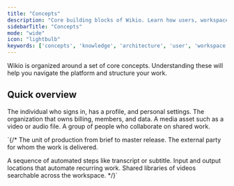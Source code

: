 ```yaml
---
title: "Concepts"
description: "Core building blocks of Wikio. Learn how users, workspaces, teams, projects, clients, items, workflows, folders, and collections fit together."
sidebarTitle: "Concepts"
mode: "wide"
icon: "lightbulb"
keywords: ['concepts', 'knowledge', 'architecture', 'user', 'workspace', 'project', 'team', 'workflow']
---
```


Wikio is organized around a set of core concepts. Understanding these will help you navigate the platform and structure your work.

## Quick overview

<Columns cols={3}>
  <Card title="User" icon="user" href="/concepts/user">
    The individual who signs in, has a profile, and personal settings.
  </Card>
  <Card title="Workspace" icon="building" href="/concepts/workspace">
    The organization that owns billing, members, and data.
  </Card>
  <Card title="Asset" icon="file-video" href="/concepts/asset">
    A media asset such as a video or audio file.
  </Card>
  
  <Card title="Team" icon="users" href="/concepts/team">
    A group of people who collaborate on shared work.
  </Card>

`{/*
  <Card title="Project" icon="layers" href="/concepts/project">
    The unit of production from brief to master release.
  </Card>
  <Card title="Client" icon="briefcase" href="/concepts/client">
    The external party for whom the work is delivered.
  </Card>


  <Card title="Workflow" icon="settings" href="/concepts/workflow">
    A sequence of automated steps like transcript or subtitle.
  </Card>
  <Card title="Folders" icon="folder" href="/concepts/folders">
    Input and output locations that automate recurring work.
  </Card>
  <Card title="Collections" icon="library" href="/concepts/collections">
    Shared libraries of videos searchable across the workspace.
  </Card>
</Columns>
*/}`